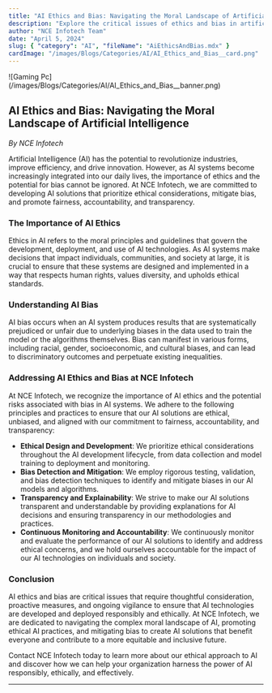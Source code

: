 ```yaml
---
title: "AI Ethics and Bias: Navigating the Moral Landscape of Artificial Intelligence"
description: "Explore the critical issues of ethics and bias in artificial intelligence (AI). Learn how NCE Infotech prioritizes ethical considerations and mitigates bias in AI solutions to ensure fairness, accountability, and transparency."
author: "NCE Infotech Team"
date: "April 5, 2024"
slug: { "category": "AI", "fileName": "AiEthicsAndBias.mdx" }
cardImage: "/images/Blogs/Categories/AI/AI_Ethics_and_Bias__card.png"
---
```


<div class="job_detail_page_container"> 
<div class={"banner m-2"}>
![Gaming Pc](/images/Blogs/Categories/AI/AI_Ethics_and_Bias__banner.png)
</div>
<div class={"content"}>

## AI Ethics and Bias: Navigating the Moral Landscape of Artificial Intelligence

_By NCE Infotech_

Artificial Intelligence (AI) has the potential to revolutionize industries, improve efficiency, and drive innovation. However, as AI systems become increasingly integrated into our daily lives, the importance of ethics and the potential for bias cannot be ignored. At NCE Infotech, we are committed to developing AI solutions that prioritize ethical considerations, mitigate bias, and promote fairness, accountability, and transparency.

### The Importance of AI Ethics

Ethics in AI refers to the moral principles and guidelines that govern the development, deployment, and use of AI technologies. As AI systems make decisions that impact individuals, communities, and society at large, it is crucial to ensure that these systems are designed and implemented in a way that respects human rights, values diversity, and upholds ethical standards.

### Understanding AI Bias

AI bias occurs when an AI system produces results that are systematically prejudiced or unfair due to underlying biases in the data used to train the model or the algorithms themselves. Bias can manifest in various forms, including racial, gender, socioeconomic, and cultural biases, and can lead to discriminatory outcomes and perpetuate existing inequalities.

### Addressing AI Ethics and Bias at NCE Infotech

At NCE Infotech, we recognize the importance of AI ethics and the potential risks associated with bias in AI systems. We adhere to the following principles and practices to ensure that our AI solutions are ethical, unbiased, and aligned with our commitment to fairness, accountability, and transparency:

- **Ethical Design and Development**: We prioritize ethical considerations throughout the AI development lifecycle, from data collection and model training to deployment and monitoring.
- **Bias Detection and Mitigation**: We employ rigorous testing, validation, and bias detection techniques to identify and mitigate biases in our AI models and algorithms.
- **Transparency and Explainability**: We strive to make our AI solutions transparent and understandable by providing explanations for AI decisions and ensuring transparency in our methodologies and practices.
- **Continuous Monitoring and Accountability**: We continuously monitor and evaluate the performance of our AI solutions to identify and address ethical concerns, and we hold ourselves accountable for the impact of our AI technologies on individuals and society.

### Conclusion

AI ethics and bias are critical issues that require thoughtful consideration, proactive measures, and ongoing vigilance to ensure that AI technologies are developed and deployed responsibly and ethically. At NCE Infotech, we are dedicated to navigating the complex moral landscape of AI, promoting ethical AI practices, and mitigating bias to create AI solutions that benefit everyone and contribute to a more equitable and inclusive future.

Contact NCE Infotech today to learn more about our ethical approach to AI and discover how we can help your organization harness the power of AI responsibly, ethically, and effectively.

---

</div>
</div>
